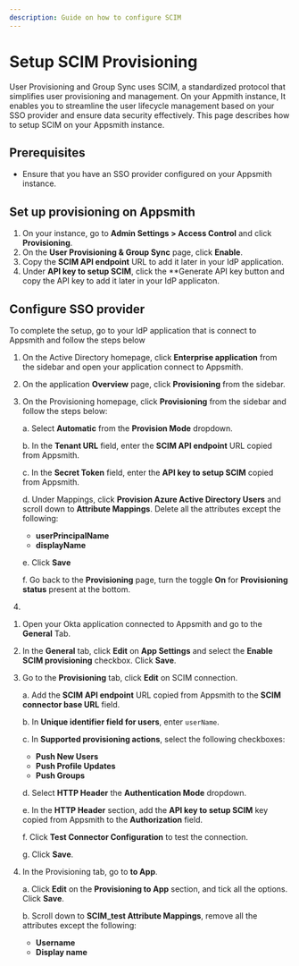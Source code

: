 ```yaml
---
description: Guide on how to configure SCIM
---
```



# Setup SCIM Provisioning

User Provisioning and Group Sync uses SCIM, a standardized protocol that simplifies user provisioning and management. On your Appmith instance, It enables you to streamline the user lifecycle management based on your SSO provider and ensure data security effectively. This page describes how to setup SCIM on your Appsmith instance.

## Prerequisites

-  Ensure that you have an SSO provider configured on your Appsmith instance.


## Set up provisioning on Appsmith

1. On your instance, go to **Admin Settings > Access Control** and click **Provisioning**.
2. On the **User Provisioning & Group Sync** page, click **Enable**.
3. Copy the **SCIM API endpoint** URL to add it later in your IdP application.
4. Under **API key to setup SCIM**, click the **Generate API key button and copy the API key to add it later in your IdP applicaton.


## Configure SSO provider

To complete the setup, go to your IdP application that is connect to Appsmith and follow the steps below

<Tabs queryString="scim">
<TabItem label="Active Direcotry (SAML)" value="scim-ad-saml">

1. On the Active Directory homepage, click **Enterprise application** from the sidebar and open your application connect to Appsmith.

2. On the application **Overview** page, click **Provisioning** from the sidebar.

3. On the Provisioning homepage, click **Provisioning** from the sidebar and follow the steps below:

    a. Select **Automatic** from the **Provision Mode** dropdown.

    b. In the **Tenant URL** field, enter the **SCIM API endpoint** URL copied from Appsmith.

    c. In the **Secret Token** field, enter the **API key to setup SCIM** copied from Appsmith.

    d. Under Mappings, click **Provision Azure Active Directory Users** and scroll down to **Attribute Mappings**. Delete all the attributes except the following:

    - **userPrincipalName**
    - **displayName**

    e. Click **Save**

    f. Go back to the **Provisioning** page, turn the toggle **On** for **Provisioning status** present at the bottom.

4. 

</TabItem>

<TabItem label="Okta (SAML)" value="scim-okta-saml">

1. Open your Okta application connected to Appsmith and go to the **General** Tab.
2. In the **General** tab, click **Edit** on **App Settings** and select the **Enable SCIM provisioning** checkbox. Click **Save**.
3. Go to the **Provisioning** tab, click **Edit** on SCIM connection.

    a. Add the **SCIM API endpoint** URL copied from Appsmith to the **SCIM connector base URL** field.

    b. In **Unique identifier field for users**, enter `userName`.

    c. In **Supported provisioning actions**, select the following checkboxes:

    - **Push New Users**
    - **Push Profile Updates**
    - **Push Groups**

    d. Select **HTTP Header** the **Authentication Mode** dropdown.

    e. In the **HTTP Header** section, add the **API key to setup SCIM** key copied from Appsmith to the **Authorization** field.
    
    f. Click **Test Connector Configuration** to test the connection.

    g. Click **Save**.

4. In the Provisioning tab, go to **to App**.

    a. Click **Edit** on the **Provisioning to App** section, and tick all the options. Click **Save**.

    b. Scroll down to **SCIM_test Attribute Mappings**, remove all the attributes except the following:

    - **Username**
    - **Display name**

</TabItem>    
</Tabs>
